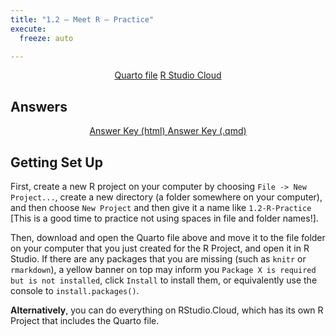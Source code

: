 ```yaml
---
title: "1.2 — Meet R — Practice"
execute:
  freeze: auto

---
```


<p style="text-align:center"><a target="_blank" href="https://metricsF22.classes.ryansafner.com/files/r-qmd/1_2_meet_r.qmd"><span class="btn btn-primary btn-lg"><i class="fas fa-file-archive"></i> Quarto file</a></span> <a target="_blank" href="https://rstudio.cloud/spaces/270168/content/4361230"><span class="btn btn-primary btn-lg"><i class="fas fa-cloud"></i> R Studio Cloud</a></span></p>

## Answers

<p style="text-align:center"><a target="_blank" href="https://metricsF22.classes.ryansafner.com/files/r-qmd/1_2_meet_r_answers.html"><span class="btn btn-primary btn-lg"><i class="fas fa-external-link-square-alt"></i> Answer Key (html) </a></span> <a target="_blank" href="https://metricsF22.classes.ryansafner.com/files/r-qmd/1_2_meet_r_answers.qmd"><span class="btn btn-primary btn-lg"><i class="fas fa-file-archive"></i> Answer Key (.qmd)</a></span></p>

## Getting Set Up

First, create a new R project on your computer by choosing `File -> New Project...`, create a new directory (a folder somewhere on your computer), and then choose `New Project` and then give it a name like `1.2-R-Practice` [This is a good time to practice not using spaces in file and folder names!].

Then, download and open the Quarto file above and move it to the file folder on your computer that you just created for the R Project, and open it in R Studio. If there are any packages that you are missing (such as `knitr` or `rmarkdown`), a yellow banner on top may inform you `Package X is required but is not installed`, click `Install` to install them, or equivalently use the console to `install.packages()`.

**Alternatively**, you can do everything on RStudio.Cloud, which has its own R Project that includes the Quarto file. 


